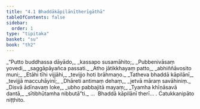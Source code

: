 ```yaml
---
title: "4.1 Bhaddākāpilānītherīgāthā"
tableOfContents: false
sidebar:
  order: 1
type: "tipitaka"
basket: "su"
book: "th2"
---
```



<DynamicBreadcrumb />

<Division number="63" book="th2">

<Paragraph number="103" type="verses" book="th2">
_“Putto buddhassa dāyādo,_  
_kassapo susamāhito;_  
_Pubbenivāsaṃ yovedi,_  
_saggāpāyañca passati._  

</Paragraph>

</Division>
<Division number="64" book="th2">

<Paragraph number="104" type="verses" book="th2">
_Atho jātikkhayaṃ patto,_  
_abhiññāvosito muni;_  
_Etāhi tīhi vijjāhi,_  
_tevijjo hoti brāhmaṇo._  

</Paragraph>

</Division>
<Division number="65" book="th2">

<Paragraph number="105" type="verses" book="th2">
_Tatheva bhaddā kāpilānī,_  
_tevijjā maccuhāyinī;_  
_Dhāreti antimaṃ dehaṃ,_  
_jetvā māraṃ savāhiniṃ._  

</Paragraph>

</Division>
<Division number="66" book="th2">

<Paragraph number="106" type="verses" book="th2">
_Disvā ādīnavaṃ loke,_  
_ubho pabbajitā mayaṃ;_  
_Tyamha khīṇāsavā dantā,_  
_sītibhūtamha nibbutā”ti._  


</Paragraph>
</Division>

<Paragraph number="107" type="center" book="th2">
…  Bhaddā kāpilānī therī… .



</Paragraph>

<Paragraph number="108" type="center" book="th2">
Catukkanipāto niṭṭhito.
</Paragraph>